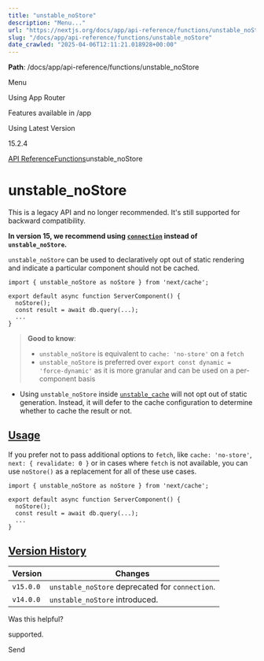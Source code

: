 ---
title: "unstable_noStore"
description: "Menu..."
url: "https://nextjs.org/docs/app/api-reference/functions/unstable_noStore"
slug: "/docs/app/api-reference/functions/unstable_noStore"
date_crawled: "2025-04-06T12:11:21.018928+00:00"
---

**Path**: /docs/app/api-reference/functions/unstable_noStore

Menu

Using App Router

Features available in /app

Using Latest Version

15.2.4

[API Reference](/docs/app/api-reference)[Functions](/docs/app/api-reference/functions)unstable\_noStore

# unstable\_noStore

This is a legacy API and no longer recommended. It's still supported for backward compatibility.

**In version 15, we recommend using [`connection`](/docs/app/api-reference/functions/connection) instead of `unstable_noStore`.**

`unstable_noStore` can be used to declaratively opt out of static rendering and indicate a particular component should not be cached.

```
import { unstable_noStore as noStore } from 'next/cache';
 
export default async function ServerComponent() {
  noStore();
  const result = await db.query(...);
  ...
}
```

> **Good to know**:
>
> * `unstable_noStore` is equivalent to `cache: 'no-store'` on a `fetch`
> * `unstable_noStore` is preferred over `export const dynamic = 'force-dynamic'` as it is more granular and can be used on a per-component basis

* Using `unstable_noStore` inside [`unstable_cache`](/docs/app/api-reference/functions/unstable_cache) will not opt out of static generation. Instead, it will defer to the cache configuration to determine whether to cache the result or not.

## [Usage](#usage)

If you prefer not to pass additional options to `fetch`, like `cache: 'no-store'`, `next: { revalidate: 0 }` or in cases where `fetch` is not available, you can use `noStore()` as a replacement for all of these use cases.

```
import { unstable_noStore as noStore } from 'next/cache';
 
export default async function ServerComponent() {
  noStore();
  const result = await db.query(...);
  ...
}
```

## [Version History](#version-history)

| Version | Changes |
| --- | --- |
| `v15.0.0` | `unstable_noStore` deprecated for `connection`. |
| `v14.0.0` | `unstable_noStore` introduced. |

Was this helpful?

supported.

Send